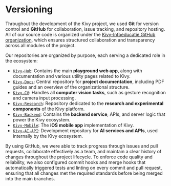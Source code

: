 # Versioning

Throughout the development of the Kivy project, we used **Git** for version control and **GitHub** for collaboration, issue tracking, and repository hosting. All of our source code is organized under the [Kivy-Infoeducatie GitHub organization](https://github.com/Kivy-Infoeducatie), which ensures structured collaboration and transparency across all modules of the project.

Our repositories are organized by purpose, each serving a dedicated role in the ecosystem:

- [`Kivy-Hub`](https://github.com/Kivy-Infoeducatie/Kivy-Hub): Contains the main **playground web app**, along with documentation and various utility pages related to Kivy.
- [`Kivy-Docs`](https://github.com/Kivy-Infoeducatie/Kivy-Docs): Central repository for **project documentation**, including PDF guides and an overview of the organizational structure.
- [`Kivy-CV`](https://github.com/Kivy-Infoeducatie/Kivy-CV): Handles all **computer vision tasks**, such as gesture recognition and camera input processing.
- [`Kivy-Research`](https://github.com/Kivy-Infoeducatie/Kivy-Research): Repository dedicated to the **research and experimental components** of the Kivy platform.
- [`Kivy-Backend`](https://github.com/Kivy-Infoeducatie/Kivy-Backend): Contains the **backend service**, APIs, and server logic that power the Kivy ecosystem.
- [`Kivy-Mobile`](https://github.com/Kivy-Infoeducatie/Kivy-Mobile): The **iOS mobile app** implementation of Kivy.
- [`Kivy-AI-API`](https://github.com/Kivy-Infoeducatie/Kivy-AI-API): Development repository for **AI services and APIs**, used internally by the Kivy ecosystem.

By using GitHub, we were able to track progress through issues and pull requests, collaborate effectively as a team, and maintain a clear history of changes throughout the project lifecycle. To enforce code quality and reliability, we also configured commit hooks and merge hooks that automatically triggered tests and linting on every commit and pull request, ensuring that all changes met the required standards before being merged into the main branches.
